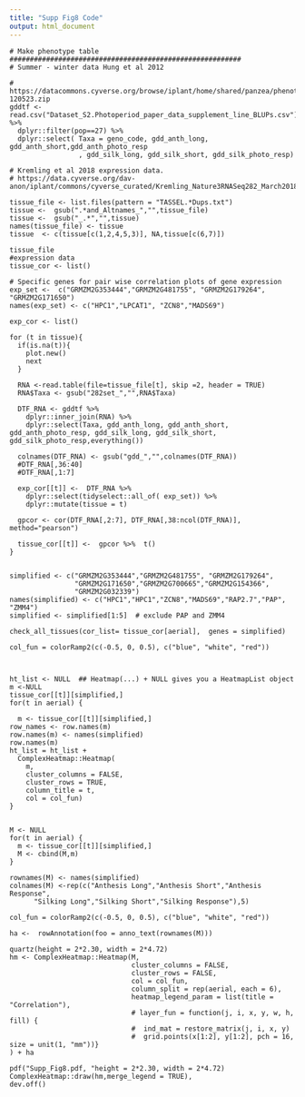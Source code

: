```yaml
---
title: "Supp Fig8 Code"
output: html_document
---
```


```
# Make phenotype table #########################################################
# Summer - winter data Hung et al 2012

# https://datacommons.cyverse.org/browse/iplant/home/shared/panzea/phenotypes/Hung_etal_2012_PNAS_data-120523.zip
gddtf <- read.csv("Dataset_S2.Photoperiod_paper_data_supplement_line_BLUPs.csv") %>%
  dplyr::filter(pop==27) %>%
  dplyr::select( Taxa = geno_code, gdd_anth_long, gdd_anth_short,gdd_anth_photo_resp
                 , gdd_silk_long, gdd_silk_short, gdd_silk_photo_resp)

# Kremling et al 2018 expression data.
# https://data.cyverse.org/dav-anon/iplant/commons/cyverse_curated/Kremling_Nature3RNASeq282_March2018/Expression_matrix/TASSEL_fmt_expression_w_covariates/

tissue_file <- list.files(pattern = "TASSEL.*Dups.txt")
tissue <-  gsub(".*and_Altnames_","",tissue_file)
tissue <-  gsub("_.*","",tissue)
names(tissue_file) <- tissue
tissue  <- c(tissue[c(1,2,4,5,3)], NA,tissue[c(6,7)])

tissue_file
#expression data
tissue_cor <- list()

# Specific genes for pair wise correlation plots of gene expression
exp_set <-  c("GRMZM2G353444","GRMZM2G481755", "GRMZM2G179264", "GRMZM2G171650")
names(exp_set) <- c("HPC1","LPCAT1", "ZCN8","MADS69")

exp_cor <- list()

for (t in tissue){
  if(is.na(t)){
    plot.new()
    next
  }

  RNA <-read.table(file=tissue_file[t], skip =2, header = TRUE)
  RNA$Taxa <- gsub("282set_","",RNA$Taxa)

  DTF_RNA <- gddtf %>%
    dplyr::inner_join(RNA) %>%
    dplyr::select(Taxa, gdd_anth_long, gdd_anth_short, gdd_anth_photo_resp, gdd_silk_long, gdd_silk_short, gdd_silk_photo_resp,everything())

  colnames(DTF_RNA) <- gsub("gdd_","",colnames(DTF_RNA))
  #DTF_RNA[,36:40]
  #DTF_RNA[,1:7]

  exp_cor[[t]] <-  DTF_RNA %>%
    dplyr::select(tidyselect::all_of( exp_set)) %>%
    dplyr::mutate(tissue = t)

  gpcor <- cor(DTF_RNA[,2:7], DTF_RNA[,38:ncol(DTF_RNA)], method="pearson")

  tissue_cor[[t]] <-  gpcor %>%  t()
}


simplified <- c("GRMZM2G353444","GRMZM2G481755", "GRMZM2G179264",
                "GRMZM2G171650","GRMZM2G700665","GRMZM2G154366",
                "GRMZM2G032339")
names(simplified) <- c("HPC1","HPC1","ZCN8","MADS69","RAP2.7","PAP",  "ZMM4")
simplified <- simplified[1:5]  # exclude PAP and ZMM4

check_all_tissues(cor_list= tissue_cor[aerial],  genes = simplified)

col_fun = colorRamp2(c(-0.5, 0, 0.5), c("blue", "white", "red"))



ht_list <- NULL  ## Heatmap(...) + NULL gives you a HeatmapList object
m <-NULL
tissue_cor[[t]][simplified,]
for(t in aerial) {

  m <- tissue_cor[[t]][simplified,]
row_names <- row.names(m)
row.names(m) <- names(simplified)
row.names(m)
ht_list = ht_list +
  ComplexHeatmap::Heatmap(
    m,
    cluster_columns = FALSE,
    cluster_rows = TRUE,
    column_title = t,
    col = col_fun)
}


M <- NULL
for(t in aerial) {
  m <- tissue_cor[[t]][simplified,]
  M <- cbind(M,m)
}

rownames(M) <- names(simplified)
colnames(M) <-rep(c("Anthesis Long","Anthesis Short","Anthesis Response",
      "Silking Long","Silking Short","Silking Response"),5)

col_fun = colorRamp2(c(-0.5, 0, 0.5), c("blue", "white", "red"))

ha <-  rowAnnotation(foo = anno_text(rownames(M)))

quartz(height = 2*2.30, width = 2*4.72)
hm <- ComplexHeatmap::Heatmap(M,
                              cluster_columns = FALSE,
                              cluster_rows = FALSE,
                              col = col_fun,
                              column_split = rep(aerial, each = 6),
                              heatmap_legend_param = list(title = "Correlation"),
                              # layer_fun = function(j, i, x, y, w, h, fill) {
                              #  ind_mat = restore_matrix(j, i, x, y)
                              #  grid.points(x[1:2], y[1:2], pch = 16, size = unit(1, "mm"))}
) + ha

pdf("Supp_Fig8.pdf, "height = 2*2.30, width = 2*4.72)
ComplexHeatmap::draw(hm,merge_legend = TRUE),
dev.off()

```